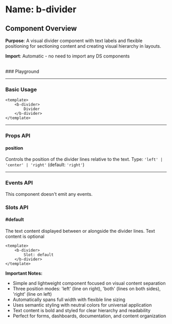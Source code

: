 
<Meta of={BDivider} />

# Name: b-divider
## Component Overview

**Purpose**: A visual divider component with text labels and flexible positioning for sectioning content and creating visual hierarchy in layouts.

**Import**: Automatic - no need to import any DS components

<br />
### Playground

<Canvas of={BDivider.Primary} />
<Controls />

---

### Basic Usage

```vue
<template>
    <b-divider>
        Divider
    </b-divider>
</template>
```

<Canvas sourceState="none" of={BDivider.Primary} />

---

### Props API

#### position
Controls the position of the divider lines relative to the text. Type: `'left' | 'center' | 'right'` (default: `'right'`)

<Canvas sourceState="none" of={BDivider.Positions} />

---

### Events API

This component doesn't emit any events.

### Slots API

#### #default
The text content displayed between or alongside the divider lines. Text content is optional

```vue
<template>
    <b-divider>
        Slot: default
    </b-divider>
</template>
```

**Important Notes:**
- Simple and lightweight component focused on visual content separation
- Three position modes: 'left' (line on right), 'both' (lines on both sides), 'right' (line on left)
- Automatically spans full width with flexible line sizing
- Uses semantic styling with neutral colors for universal application
- Text content is bold and styled for clear hierarchy and readability
- Perfect for forms, dashboards, documentation, and content organization
